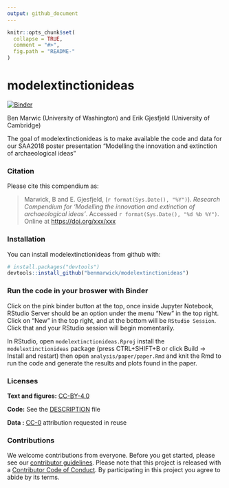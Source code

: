 ```yaml
---
output: github_document
---
```


<!-- README.md is generated from README.Rmd. Please edit that file -->

```r
knitr::opts_chunk$set(
  collapse = TRUE,
  comment = "#>",
  fig.path = "README-"
)
```

# modelextinctionideas

[![Binder](http://mybinder.org/badge.svg)](https://mybinder.org/v2/gh/benmarwick/modelextinctionideas/master?urlpath=rstudio)

Ben Marwic (University of Washington) and Erik Gjesfjeld (University of Cambridge)           

The goal of modelextinctionideas is to make available the code and data for our SAA2018 poster presentation "Modelling the innovation and extinction of archaeological ideas"

### Citation

Please cite this compendium as:

> Marwick, B and E. Gjesfjeld, (`r format(Sys.Date(), "%Y")`). _Research Compendium for 'Modelling the innovation and extinction of archaeological ideas'_. Accessed `r format(Sys.Date(), "%d %b %Y")`. Online at <https://doi.org/xxx/xxx>

### Installation

You can install modelextinctionideas from github with:

```r
# install.packages("devtools")
devtools::install_github("benmarwick/modelextinctionideas")
```

### Run the code in your broswer with Binder

Click on the pink binder button at the top, once inside Jupyter Notebook, RStudio Server should be an option under the menu "New" in the top right. Click on "New" in the top right, and at the bottom will be `RStudio Session`. Click that and your RStudio session will begin momentarily.

In RStudio, open `modelextinctionideas.Rproj` install the `modelextinctionideas` package (press CTRL+SHIFT+B or click Build -> Install and restart) then open `analysis/paper/paper.Rmd` and knit the Rmd to run the code and generate the results and plots found in the paper. 

### Licenses

**Text and figures:**  [CC-BY-4.0](http://creativecommons.org/licenses/by/4.0/)

**Code:** See the [DESCRIPTION](DESCRIPTION) file

$\textbf{Data :}$ [CC-0](http://creativecommons.org/publicdomain/zero/1.0/) attribution requested in reuse

### Contributions

We welcome contributions from everyone. Before you get started, please see our [contributor guidelines](CONTRIBUTING.md). Please note that this project is released with a [Contributor Code of Conduct](CONDUCT.md). By participating in this project you agree to abide by its terms.

